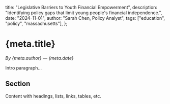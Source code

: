   title: "Legislative Barriers to Youth Financial Empowerment",
  description: "Identifying policy gaps that limit young people's financial independence.",
  date: "2024-11-01",
  author: "Sarah Chen, Policy Analyst",
  tags: ["education", "policy", "massachusetts"],
};

# {meta.title}

*By {meta.author} — {meta.date}*

Intro paragraph…

## Section
Content with headings, lists, links, tables, etc.